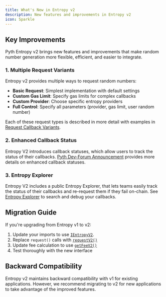 ```yaml
---
title: What's New in Entropy v2
description: New features and improvements in Entropy v2
icon: Sparkle
---
```


## Key Improvements

Pyth Entropy v2 brings new features and improvements that make random number generation more flexible, efficient, and easier to integrate.

### 1. Multiple Request Variants

Entropy v2 provides multiple ways to request random numbers:

- **Basic Request**: Simplest implementation with default settings
- **Custom Gas Limit**: Specify gas limits for complex callbacks
- **Custom Provider**: Choose specific entropy providers
- **Full Control**: Specify all parameters (provider, gas limit, user random number)

Each of these request types is described in more detail with examples in [Request Callback Variants](./entropy/request-callback-variants).

### 2. Enhanced Callback Status

Entropy V2 introduces callback statuses, which allow users to track the status of their callbacks.
[Pyth Dev-Forum Announcement](https://dev-forum.pyth.network/t/announcing-entropy-v2/324#p-649-enhanced-callback-statuses-2) provides more details on enhanced callback statuses.

### 3. Entropy Explorer

Entropy V2 includes a public Entropy Explorer, that lets teams easily track the status of their callbacks and re-request them if they fail on-chain.
See [Entropy Explorer](https://entropy-explorer.pyth.network/) to search and debug your callbacks.

## Migration Guide

If you're upgrading from Entropy v1 to v2:

1. Update your imports to use [`IEntropyV2`](https://github.com/pyth-network/pyth-crosschain/blob/main/target_chains/ethereum/entropy_sdk/solidity/IEntropyV2.sol).
2. Replace `request()` calls with [`requestV2()`](https://github.com/pyth-network/pyth-crosschain/blob/f5402df8e44158c519496bcd2fac5d3afe856a0e/target_chains/ethereum/entropy_sdk/solidity/IEntropyV2.sol#L26)
3. Update fee calculation to use [`getFeeV2()`](https://github.com/pyth-network/pyth-crosschain/blob/f5402df8e44158c519496bcd2fac5d3afe856a0e/target_chains/ethereum/entropy_sdk/solidity/IEntropyV2.sol#L135)
4. Test thoroughly with the new interface

## Backward Compatibility

Entropy v2 maintains backward compatibility with v1 for existing applications. However, we recommend migrating to v2 for new applications to take advantage of the improved features.
